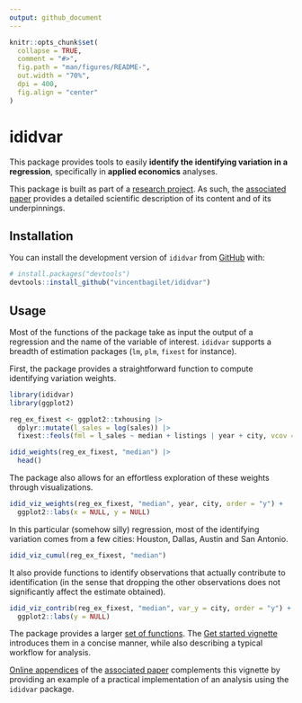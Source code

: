 ```yaml
---
output: github_document
---
```


<!-- README.md is generated from README.Rmd. Please edit that file -->

```r
knitr::opts_chunk$set(
  collapse = TRUE,
  comment = "#>",
  fig.path = "man/figures/README-",
  out.width = "70%",
  dpi = 400,
  fig.align = "center"
)
```

# ididvar

<!-- badges: start -->
<!-- badges: end -->

This package provides tools to easily **identify the identifying variation in a regression**, specifically in **applied economics** analyses.

This package is built as part of a [research project](https://vincentbagilet.github.io/causal_exaggeration/). As such, the [associated paper](https://vincentbagilet.github.io/causal_exaggeration/causal_exaggeration_paper.pdf) provides a detailed scientific description of its content and of its underpinnings. 

## Installation

You can install the development version of `ididvar` from [GitHub](https://github.com/vincentbagilet/ididvar) with:

```r
# install.packages("devtools")
devtools::install_github("vincentbagilet/ididvar")
```

## Usage

Most of the functions of the package take as input the output of a regression and the name of the variable of interest. `ididvar` supports a breadth of estimation packages (`lm`, `plm`, `fixest` for instance).

First, the package provides a straightforward function to compute identifying variation weights. 

```r
library(ididvar)
library(ggplot2)

reg_ex_fixest <- ggplot2::txhousing |>
  dplyr::mutate(l_sales = log(sales)) |> 
  fixest::feols(fml = l_sales ~ median + listings | year + city, vcov = "twoway")

idid_weights(reg_ex_fixest, "median") |>
  head()
```

The package also allows for an effortless exploration of these weights through visualizations.

```r
idid_viz_weights(reg_ex_fixest, "median", year, city, order = "y") +
  ggplot2::labs(x = NULL, y = NULL) 
```

In this particular (somehow silly) regression, most of the identifying variation comes from a few cities: Houston, Dallas, Austin and San Antonio.

```r
idid_viz_cumul(reg_ex_fixest, "median")
```

It also provide functions to identify observations that actually contribute to identification (in the sense that dropping the other observations does not significantly affect the estimate obtained). 

```r
idid_viz_contrib(reg_ex_fixest, "median", var_y = city, order = "y") +
  ggplot2::labs(y = NULL)
```

The package provides a larger [set of functions](docs/reference/index.html). The [Get started vignette](articles/ididvar.html) introduces them in a concise manner, while also describing a typical workflow for analysis. 

[Online appendices](https://vincentbagilet.github.io/causal_exaggeration/ididvar.html) of the [associated paper](https://vincentbagilet.github.io/causal_exaggeration/causal_exaggeration_paper.pdf) complements this vignette by providing an example of a practical implementation of an analysis using the `ididvar` package. 

